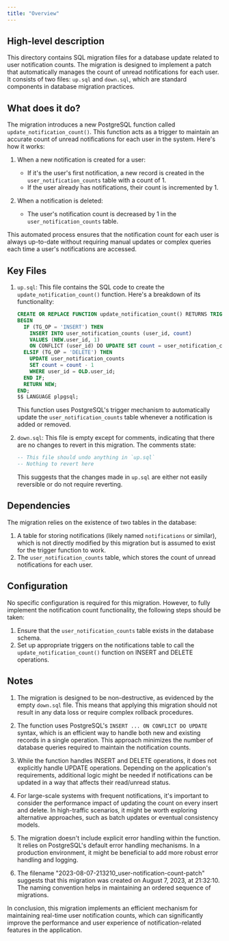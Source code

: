 ```yaml
---
title: "Overview"
---
```


## High-level description

This directory contains SQL migration files for a database update related to user notification counts. The migration is designed to implement a patch that automatically manages the count of unread notifications for each user. It consists of two files: `up.sql` and `down.sql`, which are standard components in database migration practices.

## What does it do?

The migration introduces a new PostgreSQL function called `update_notification_count()`. This function acts as a trigger to maintain an accurate count of unread notifications for each user in the system. Here's how it works:

1. When a new notification is created for a user:
   - If it's the user's first notification, a new record is created in the `user_notification_counts` table with a count of 1.
   - If the user already has notifications, their count is incremented by 1.

2. When a notification is deleted:
   - The user's notification count is decreased by 1 in the `user_notification_counts` table.

This automated process ensures that the notification count for each user is always up-to-date without requiring manual updates or complex queries each time a user's notifications are accessed.

## Key Files

1. `up.sql`: This file contains the SQL code to create the `update_notification_count()` function. Here's a breakdown of its functionality:

   ```sql
   CREATE OR REPLACE FUNCTION update_notification_count() RETURNS TRIGGER AS $$
   BEGIN
     IF (TG_OP = 'INSERT') THEN
       INSERT INTO user_notification_counts (user_id, count)
       VALUES (NEW.user_id, 1)
       ON CONFLICT (user_id) DO UPDATE SET count = user_notification_counts.count + 1;
     ELSIF (TG_OP = 'DELETE') THEN
       UPDATE user_notification_counts
       SET count = count - 1
       WHERE user_id = OLD.user_id;
     END IF;
     RETURN NEW;
   END;
   $$ LANGUAGE plpgsql;
   ```

   This function uses PostgreSQL's trigger mechanism to automatically update the `user_notification_counts` table whenever a notification is added or removed.

2. `down.sql`: This file is empty except for comments, indicating that there are no changes to revert in this migration. The comments state:

   ```sql
   -- This file should undo anything in `up.sql`
   -- Nothing to revert here
   ```

   This suggests that the changes made in `up.sql` are either not easily reversible or do not require reverting.

## Dependencies

The migration relies on the existence of two tables in the database:

1. A table for storing notifications (likely named `notifications` or similar), which is not directly modified by this migration but is assumed to exist for the trigger function to work.
2. The `user_notification_counts` table, which stores the count of unread notifications for each user.

## Configuration

No specific configuration is required for this migration. However, to fully implement the notification count functionality, the following steps should be taken:

1. Ensure that the `user_notification_counts` table exists in the database schema.
2. Set up appropriate triggers on the notifications table to call the `update_notification_count()` function on INSERT and DELETE operations.

## Notes

1. The migration is designed to be non-destructive, as evidenced by the empty `down.sql` file. This means that applying this migration should not result in any data loss or require complex rollback procedures.

2. The function uses PostgreSQL's `INSERT ... ON CONFLICT DO UPDATE` syntax, which is an efficient way to handle both new and existing records in a single operation. This approach minimizes the number of database queries required to maintain the notification counts.

3. While the function handles INSERT and DELETE operations, it does not explicitly handle UPDATE operations. Depending on the application's requirements, additional logic might be needed if notifications can be updated in a way that affects their read/unread status.

4. For large-scale systems with frequent notifications, it's important to consider the performance impact of updating the count on every insert and delete. In high-traffic scenarios, it might be worth exploring alternative approaches, such as batch updates or eventual consistency models.

5. The migration doesn't include explicit error handling within the function. It relies on PostgreSQL's default error handling mechanisms. In a production environment, it might be beneficial to add more robust error handling and logging.

6. The filename "2023-08-07-213210_user-notification-count-patch" suggests that this migration was created on August 7, 2023, at 21:32:10. The naming convention helps in maintaining an ordered sequence of migrations.

In conclusion, this migration implements an efficient mechanism for maintaining real-time user notification counts, which can significantly improve the performance and user experience of notification-related features in the application.